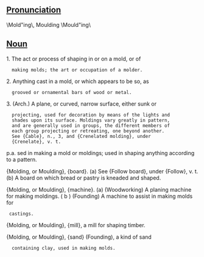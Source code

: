 ==[[Pronunciation]]==

\Mold"ing\, Moulding \Mould"ing\


==[[Noun]]==
1. The act or process of shaping in or on a mold, or of
   making molds; the art or occupation of a molder.

2. Anything cast in a mold, or which appears to be so, as
   grooved or ornamental bars of wood or metal.

3. (Arch.) A plane, or curved, narrow surface, either sunk or
   projecting, used for decoration by means of the lights and
   shades upon its surface. Moldings vary greatly in pattern,
   and are generally used in groups, the different members of
   each group projecting or retreating, one beyond another.
   See {Cable}, n., 3, and {Crenelated molding}, under
   {Crenelate}, v. t.


p.a. sed in making a mold or moldings; used in shaping anything
according to a pattern.

{Molding, or Moulding}, {board}.
(a) See {Follow board}, under {Follow}, v. t.
(b) A board on which bread or pastry is kneaded and shaped.


{Molding, or Moulding}, {machine}.
(a) (Woodworking) A planing machine for making moldings. (
b ) (Founding) A machine to assist in making molds for
  castings.

{Molding, or Moulding}, {mill}, a mill for shaping timber.

{Molding, or Moulding}, {sand} (Founding), a kind of sand
   containing clay, used in making molds.